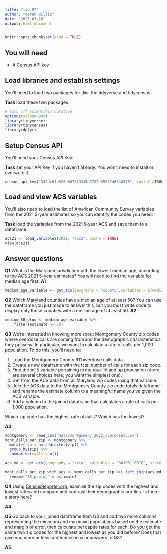 ```yaml
---
title: "lab_07"
author: "derek willis"
date: "2023-03-28"
output: html_document
---
```


```r
knitr::opts_chunk$set(echo = TRUE)
```

## You will need

-   A Census API key

## Load libraries and establish settings

You'll need to load two packages for this: the tidyverse and tidycensus.

**Task** load these two packages

```r
# Turn off scientific notation
options(scipen=999)
library(tidyverse)
library(tidycensus)
library(dplyr)
```

## Setup Census API

You'll need your Census API Key:

**Task** set your API Key if you haven't already. You won't need to install or overwrite it.

```r
census_api_key("342dc03e628e6078f3385d0702a9593746840878", install=TRUE, overwrite = TRUE)
```

## Load and view ACS variables

You'll also need to load the list of American Community Survey variables from the 2021 5-year estimates so you can identify the codes you need:

**Task** load the variables from the 2021 5-year ACS and save them to a dataframe

```r
acs21 <- load_variables(2021, "acs5", cache = TRUE)
view(acs21)
```

## Answer questions

**Q1** What is the Maryland jurisdiction with the lowest median age, according to the ACS 2021 5-year estimates? You will need to find the variable for median age first. 
**A1** 

```r
medium_age_variable <- get_acs(geography = "county",variables = c(medianage = "B01002_001E"), state = "MD")
```

**Q2** Which Maryland counties have a median age of at least 50? You can use the dataframe you just made to answer this, but you must write code to display only those counties with a median age of at least 50. 
**A2** 

```r
medium_50_plus <- medium_age_variable %>%
    filter(estimate >= 50)
```

**Q3** We're interested in knowing more about Montgomery County zip codes where overdose calls are coming from and the demographic characteristics they possess. In particular, we want to calculate a rate of calls per 1,000 population. To do this, you'll need to:

1. Load the Montgomery County 911 overdose calls data.
2. Create a new dataframe with the total number of calls for each zip code.
2. Find the ACS variable pertaining to the total 18 and up population (there are several choices here; you want the simplest one).
3. Get from the ACS data from all Maryland zip codes using that variable.
4. Join the ACS data to the Montgomery County zip code totals dataframe and rename the estimate column to a meaningful name you've given the ACS variable.
5. Add a column to the joined dataframe that calculates a rate of calls per 1,000 population.

Which zip code has the highest rate of calls? Which has the lowest?

**A3**

```r
montgomery <- read_csv("data/montgomery_2022_overdoses.csv")
mont_calls_per_zip <- montgomery %>%
  mutate(zip = as.character(zip)) %>%
  group_by(zip) %>%
  summarise(calls = n())

acs_md <- get_acs(geography = "zcta", variables = "B01001_001E", state = "MD", year = 2019)

mont_calls_per_zip_with_acs <- mont_calls_per_zip %>% left_join(acs_md, by=c('zip'='GEOID')) %>%
  rename("18_pop_up" = estimate) 
```

**Q4** Using [CensusReporter.org](https://censusreporter.org/), examine the zip codes with the highest and lowest rates and compare and contrast their demographic profiles. Is there a story here?

**A4** 

**Q5** Go back to your joined dataframe from Q3 and add two more columns representing the minimum and maximum populations based on the estimate and margin of error, then calculate per capita rates for each. Do you get the same two zip codes for the highest and lowest as you did before? Does that give you more or less confidence in your answers to Q3?

**A5** 

```r
```

